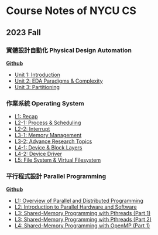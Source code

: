 Course Notes of NYCU CS
===

2023 Fall
---


<Steps>

### 實體設計自動化 Physical Design Automation

[**Github**](https://github.com/ycpranchu/NYCU_Physical_Design_Automation_2023)

- [Unit 1: Introduction](pda/pda_1.mdx)
- [Unit 2: EDA Paradigms & Complexity](pda/pda_2.mdx)
- [Unit 3: Partitioning](pda/pda_3.mdx)

### 作業系統 Operating System

- [L1: Recap](os/os_1.mdx)
- [L2-1: Process & Scheduling](os/os_2_1.mdx)
- [L2-2: Interrupt](os/os_2_2.mdx)
- [L3-1: Memory Management](os/os_3_1.mdx)
- [L3-2: Advance Research Topics](os/os_3_2.mdx)
- [L4-1: Device & Block Layers](os/os_4_1.mdx)
- [L4-2: Device Driver](os/os_4_2.mdx)
- [L5: File System & Virtual Filesystem](os/os_5.mdx)

### 平行程式設計 Parallel Programming

[**Github**](https://github.com/ycpranchu/NYCU_Parallel_Programming_2023)

- [L1: Overview of Parallel and Distributed Programming](pp/pp_1.mdx)
- [L2: Introduction to Parallel Hardware and Software](pp/pp_2.mdx)
- [L3: Shared-Memory Programming with Pthreads (Part 1)](pp/pp_3_1.mdx)
- [L3: Shared-Memory Programming with Pthreads (Part 2)](pp/pp_3_2.mdx)
- [L4: Shared-Memory Programming with OpenMP (Part 1)](pp/pp_4.mdx)

</Steps>
